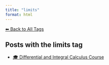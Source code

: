 ```yaml
---
title: "limits"
format: html
---
```


[⬅ Back to All Tags](../tags.qmd)

## Posts with the **limits** tag

- [🎓 Differential and Integral Calculus Course](/posts/courses/mathematics/calculus/index.html)

